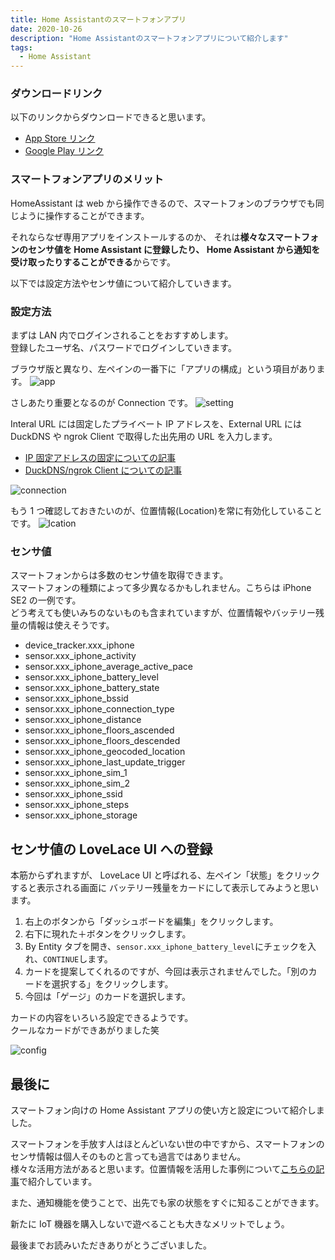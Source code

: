```yaml
---
title: Home Assistantのスマートフォンアプリ
date: 2020-10-26
description: "Home Assistantのスマートフォンアプリについて紹介します"
tags:
  - Home Assistant
---
```



### ダウンロードリンク

以下のリンクからダウンロードできると思います。

- [App Store リンク](https://apps.apple.com/jp/app/home-assistant/id1099568401)
- [Google Play リンク](https://play.google.com/store/apps/details?id=io.homeassistant.companion.android)

### スマートフォンアプリのメリット

HomeAssistant は web から操作できるので、スマートフォンのブラウザでも同じように操作することができます。

それならなぜ専用アプリをインストールするのか、
それは**様々なスマートフォンのセンサ値を Home Assistant に登録したり、
Home Assistant から通知を受け取ったりすることができる**からです。

以下では設定方法やセンサ値について紹介していきます。

### 設定方法

まずは LAN 内でログインされることをおすすめします。  
登録したユーザ名、パスワードでログインしていきます。

ブラウザ版と異なり、左ペインの一番下に「アプリの構成」という項目があります。
![app](./IMG_0806.PNG)

さしあたり重要となるのが Connection です。
![setting](./IMG_0807.PNG)

Interal URL には固定したプライベート IP アドレスを、External URL には DuckDNS や ngrok Client で取得した出先用の URL を入力します。

- [IP 固定アドレスの固定についての記事](/home-assistantを使えるようにするまで-その-3)
- [DuckDNS/ngrok Client についての記事](/home-assistantを使えるようにするまで-その-5)

![connection](./IMG_0810.PNG)

もう 1 つ確認しておきたいのが、位置情報(Location)を常に有効化していることです。
![lcation](./IMG_0811.PNG)

### センサ値

スマートフォンからは多数のセンサ値を取得できます。  
スマートフォンの種類によって多少異なるかもしれません。こちらは iPhone SE2 の一例です。  
どう考えても使いみちのないものも含まれていますが、位置情報やバッテリー残量の情報は使えそうです。

- device_tracker.xxx_iphone
- sensor.xxx_iphone_activity
- sensor.xxx_iphone_average_active_pace
- sensor.xxx_iphone_battery_level
- sensor.xxx_iphone_battery_state
- sensor.xxx_iphone_bssid
- sensor.xxx_iphone_connection_type
- sensor.xxx_iphone_distance
- sensor.xxx_iphone_floors_ascended
- sensor.xxx_iphone_floors_descended
- sensor.xxx_iphone_geocoded_location
- sensor.xxx_iphone_last_update_trigger
- sensor.xxx_iphone_sim_1
- sensor.xxx_iphone_sim_2
- sensor.xxx_iphone_ssid
- sensor.xxx_iphone_steps
- sensor.xxx_iphone_storage

## センサ値の LoveLace UI への登録

本筋からずれますが、 LoveLace UI と呼ばれる、左ペイン「状態」をクリックすると表示される画面に
バッテリー残量をカードにして表示してみようと思います。

1. 右上のボタンから「ダッシュボードを編集」をクリックします。
1. 右下に現れた＋ボタンをクリックします。
1. By Entity タブを開き、`sensor.xxx_iphone_battery_level`にチェックを入れ、`CONTINUE`します。
1. カードを提案してくれるのですが、今回は表示されませんでした。「別のカードを選択する」をクリックします。
1. 今回は「ゲージ」のカードを選択します。

カードの内容をいろいろ設定できるようです。  
クールなカードができあがりました笑

![config](./config.png)

## 最後に

スマートフォン向けの Home Assistant アプリの使い方と設定について紹介しました。

スマートフォンを手放す人はほとんどいない世の中ですから、スマートフォンのセンサ情報は個人そのものと言っても過言ではありません。  
様々な活用方法があると思います。位置情報を活用した事例について[こちらの記事](/home-assitantのオートメーション)で紹介しています。

また、通知機能を使うことで、出先でも家の状態をすぐに知ることができます。

新たに IoT 機器を購入しないで遊べることも大きなメリットでしょう。

最後までお読みいただきありがとうございました。
